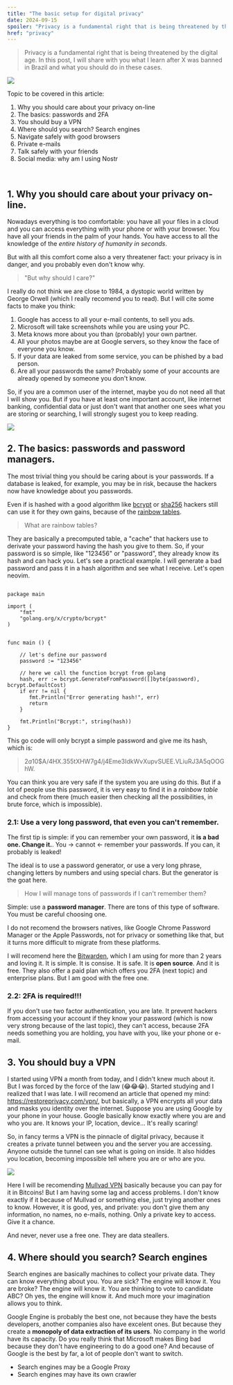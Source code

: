 ```yaml
---
title: "The basic setup for digital privacy"
date: 2024-09-15
spoiler: "Privacy is a fundamental right that is being threatened by the digital age. In this post, I will share with you what I learn after X was banned in Brazil and what you should do in these cases."
href: "privacy"
---
```


> Privacy is a fundamental right that is being threatened by the digital age. In this post, I will share with you what I learn after X was banned in Brazil and what you should do in these cases.

![](./big-brother.webp)

Topic to be covered in this article:

1. Why you should care about your privacy on-line
2. The basics: passwords and 2FA
3. You should buy a VPN
4. Where should you search? Search engines
5. Navigate safely with good browsers
6. Private e-mails
7. Talk safely with your friends
8. Social media: why am I using Nostr

<br/>


## 1. Why you should care about your privacy on-line.

Nowadays everything is too comfortable: you have all your files in a cloud and you can access everything with your phone or with your browser.
You have all your friends in the palm of your hands. You have access to all the knowledge of the _entire history of humanity in seconds_.

But with all this comfort come also a very threatener fact: your privacy is in danger, and you probably even don't know why.

> "But why should I care?"

I really do not think we are close to 1984, a dystopic world written by George Orwell (which I really recomend you to read). But I will cite some facts to make you think:



1. Google has access to all your e-mail contents, to sell you ads.
2. Microsoft will take screenshots while you are using your PC.
3. Meta knows more about you than (probably) your own partner.
4. All your photos maybe are at Google servers, so they know the face of everyone you know.
5. If your data are leaked from some service, you can be phished by a bad person.
6. Are all your passwords the same? Probably some of your accounts are already opened by someone you don't know.

So, if you are a common user of the internet, maybe you do not need all that I will show you. But if you have at least one important account,
like internet banking, confidential data or just don't want that another one sees what you are storing or searching, I will strongly sugest you to keep reading.

![](./orwell.webp)

## 2. The basics: passwords and password managers.

The most trivial thing you should be caring about is your passwords. If a database is leaked, for example, you may be in risk,
because the hackers now have knowledge about you passwords.

Even if is hashed with a good algorithm like [bcrypt](https://www.wikiwand.com/en/articles/Bcrypt) or [sha256](https://www.wikiwand.com/en/articles/SHA-2)
hackers still can use it for they own gains, because of the [rainbow tables](https://www.wikiwand.com/en/articles/Rainbow_table).

> What are rainbow tables?

They are basically a precomputed table, a "cache" that hackers use to derivate your password having the hash you give to them.
So, if your password is so simple, like "123456" or "password", they already know its hash and can hack you.
Let's see a practical example. I will generate a bad password and pass it in a hash algorithm and see what I receive. Let's open neovim.

```

package main

import (
    "fmt"
    "golang.org/x/crypto/bcrypt"
)


func main () {

    // let's define our password
    password := "123456"

    // here we call the function bcrypt from golang
    hash, err := bcrypt.GenerateFromPassword([]byte(password), bcrypt.DefaultCost)
    if err != nil {
       fmt.Println("Error generating hash!", err)
       return
    }

    fmt.Println("Bcrypt:", string(hash))
}
```

This go code will only bcrypt a simple password and give me its hash, which is:

> $2a$10$A/4HX.355tXHW7g4/j4Eme3IdkWvXupvSUEE.VLiuRJ3A5qOOGhW.

You can think you are very safe if the system you are using do this. But if a lot of people use this password, it is very easy
to find it in a *rainbow table* and check from there (much easier then checking all the possibilities, in brute force, which is
impossible).


### 2.1: Use a very long password, that even you can't remember.

The first tip is simple: if you can remember your own password, it **is a bad one. Change it.**. You -&gt; cannot &lt;- remember your passwords.
If you can, it probably is leaked!

The ideal is to use a password generator, or use a very long phrase, changing letters by numbers and using special chars. But the generator is the goat here.

> How I will manage tons of passwords if I can't remember them?

Simple: use a **password manager**. There are tons of this type of software. You must be careful choosing one.

I do not recomend the browsers natives, like Google Chrome Password Manager or the Apple Passwords, not for privacy or something like that,
but it turns more difficult to migrate from these platforms.

I will recomend here the [Bitwarden](https://bitwarden.com/), which I am using for more than 2 years and loving it.
It is simple. It is consise. It is safe. It is **open source**. And it is free.
They also offer a paid plan which offers you 2FA (next topic) and enterprise plans. But I am good with the free one.

### 2.2: 2FA is required!!!

If you don't use two factor authentication, you are late. It prevent hackers from accessing your account if they know your password
(which is now very strong because of the last topic), they can't access, because 2FA needs something you are holding, you have with
you, like your phone or e-mail.

## 3. You should buy a VPN

I started using VPN a month from today, and I didn't knew much about it. But I was forced by the force of the law (😂😂😂).
Started studying and I realized that I was late. I will recomend an article that opened my mind: https://restoreprivacy.com/vpn/, but basically, a VPN encrypts all your data and masks you identity over the internet. Suppose you are using Google by your phone
in your house. Google basically know exactly where you are and who you are. It knows your IP, location, device... It's really scaring!

So, in fancy terms a VPN is the pinnacle of digital privacy, because it creates a private tunnel between you and the server you
are accessing. Anyone outside the tunnel can see what is going on inside. It also hiddes you location, becoming impossible
tell where you are or who are you.

![](./vpn.jpg)

Here I will be recomending [Mullvad VPN](https://mullvad.net/en) basically because you can pay for it in Bitcoins!
But I am having some lag and access problems. I don't know exactly if it because of Mullvad or something else, just trying another ones to know.
However, it is good, yes, and private: you don't give them any information, no names, no e-mails, nothing. Only a private key to access.
Give it a chance.

And never, never use a free one. They are data steallers.

## 4. Where should you search? Search engines

Search engines are basically machines to collect your private data. They can know everything about you. You are sick? The engine will know it. You are broke?
The engine will know it. You are thinking to vote to candidate ABC? Oh yes, the engine will know it. And much more your imagination allows you to think.

Google Engine is probably the best one, not because they have the bests developers, another companies also have excelent ones. But
because they create a **monopoly of data extraction of its users**. No company in the world have its capacity. Do you really think
that Microsoft makes Bing bad because they don't have engineering to do a good one?
And because of Google is the best by far, a lot of people don't want to switch.

- Search engines may be a Google Proxy
- Search engines may have its own crawler
